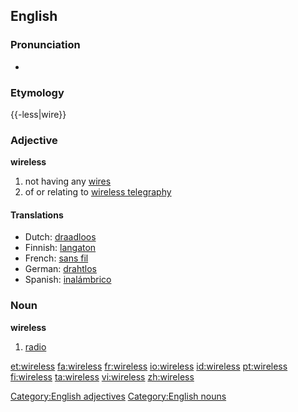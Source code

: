 ==English==

===Pronunciation===
*{{audio|en-us-wireless.ogg|Audio (US)}}

===Etymology===
{{-less|wire}}

===Adjective===
'''wireless'''
#not having any [[wire]]s
#of or relating to [[wireless telegraphy]]

[[Category:English adjectives]]

====Translations====
{{top}}
*Dutch: [[draadloos]]
*Finnish: [[langaton]]
*French: [[sans fil]]
*German: [[drahtlos]]
*Spanish: [[inalámbrico]]
{{bottom}}

===Noun===
{{wikipedia}}
'''wireless'''
# {{dated}} [[radio]]

[[Category:English nouns]]

[[et:wireless]]
[[fa:wireless]]
[[fr:wireless]]
[[io:wireless]]
[[id:wireless]]
[[pt:wireless]]
[[fi:wireless]]
[[ta:wireless]]
[[vi:wireless]]
[[zh:wireless]]